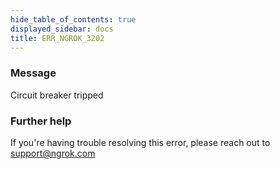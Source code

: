 ```yaml
---
hide_table_of_contents: true
displayed_sidebar: docs
title: ERR_NGROK_3202
---
```




### Message

Circuit breaker tripped

<ErrorDetails error="err_ngrok_3202" />

### Further help

If you're having trouble resolving this error, please reach out to [support@ngrok.com](mailto:support@ngrok.com?subject=Help%20with%20ERR_NGROK_3202)
